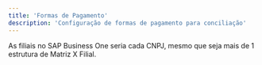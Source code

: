 ```yaml
---
title: 'Formas de Pagamento'
description: 'Configuração de formas de pagamento para conciliação'
---
```

 
As filiais no SAP Business One seria cada CNPJ, mesmo que seja mais de 1 estrutura de Matriz X Filial. 